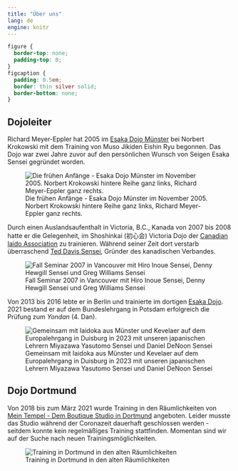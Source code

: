 ```yaml
---
title: "Über uns"
lang: de
engine: knitr
---
```


```css
figure {
  border-top: none;
  padding-top: 0;
}
figcaption {
  padding: 0.5em;
  border: thin silver solid;
  border-bottom: none;
}
```

## Dojoleiter

Richard Meyer-Eppler hat 2005 im [Esaka Dojo Münster](https://www.esaka-dojo-muenster.de/) bei Norbert Krokowski mit dem Training von Muso Jikiden Eishin Ryu begonnen.
Das Dojo war zwei Jahre zuvor auf den persönlichen Wunsch von Seigen Esaka Sensei gegründet worden.

![Die frühen Anfänge - Esaka Dojo Münster im November 2005. Norbert Krokowski hintere Reihe ganz links, Richard Meyer-Eppler ganz rechts.](images/2005-11-30_Muenster.jpg)

Durch einen Auslandsaufenthalt in Victoria, B.C., Kanada von 2007 bis 2008 hatte er die Gelegenheit, im Shoshinkai (初心会) Victoria Dojo der [Canadian Iaido Association](http://www.iaido.ca/) zu trainieren.
Während seiner Zeit dort verstarb überraschend [Ted Davis Sensei](http://www.iaido.ca/iaido-information/instructor-profiles/founder-ted-davis-sensei/), Gründer des kanadischen Verbandes.

![Fall Seminar 2007 in Vancouver mit Hiro Inoue Sensei, Denny Hewgill Sensei und Greg Williams Sensei](images/2007-12-01_Hiro_Seminar.JPG)

Von 2013 bis 2016 lebte er in Berlin und trainierte im dortigen [Esaka Dojo](https://esaka-dojo-berlin.de/).
2021 bestand er auf dem Bundeslehrgang in Potsdam erfolgreich die Prüfung zum *Yondan* (4. Dan).

![Gemeinsam mit Iaidoka aus Münster und Kevelaer auf dem Europalehrgang in Duisburg in 2023 mit unseren japanischen Lehrern Miyazawa Yasutomo Sensei und Daniel DeNoon Sensei](images/2023-09-03_Duisburg.jpg)

## Dojo Dortmund

Von 2018 bis zum März 2021 wurde Training in den Räumlichkeiten von [Mein Tempel - Dem Boutique Studio in Dortmund](https://www.meintempel.de/) angeboten.
Leider musste das Studio während der Coronazeit dauerhaft geschlossen werden - seitdem konnte kein regelmäßiges Training stattfinden.
Momentan sind wir auf der Suche nach neuen Trainingsmöglichkeiten.

![Training in Dortmund in den alten Räumlichkeiten](images/tempel_sunegakoi.jpg)
